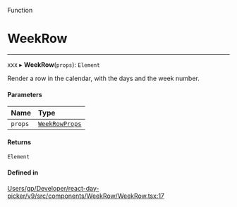 <SectionTitle>Function</SectionTitle>

# WeekRow

---

xxx
▸ **WeekRow**(`props`): `Element`

Render a row in the calendar, with the days and the week number.

#### Parameters

| Name | Type |
| :------ | :------ |
| `props` | [`WeekRowProps`](/api/interfaces/WeekRowProps.md) |

#### Returns

`Element`

#### Defined in

[Users/gp/Developer/react-day-picker/v9/src/components/WeekRow/WeekRow.tsx:17](https://github.com/gpbl/react-day-picker/blob/4d332a01b/src/components/WeekRow/WeekRow.tsx#L17)
